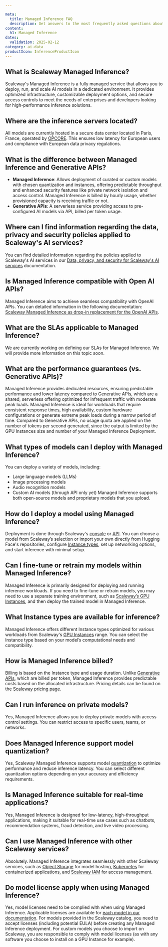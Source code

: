 ```yaml
---

meta:
  title: Managed Inference FAQ
  description: Get answers to the most frequently asked questions about Scaleway Managed Inference.
content:
  h1: Managed Inference
dates:
  validation: 2025-02-12
category: ai-data
productIcon: InferenceProductIcon
---
```


## What is Scaleway Managed Inference?
Scaleway's Managed Inference is a fully managed service that allows you to deploy, run, and scale AI models in a dedicated environment.
It provides optimized infrastructure, customizable deployment options, and secure access controls to meet the needs of enterprises and developers looking for high-performance inference solutions.

## Where are the inference servers located?
All models are currently hosted in a secure data center located in Paris, France, operated by [OPCORE](https://www.opcore.com/). This ensures low latency for European users and compliance with European data privacy regulations.

## What is the difference between Managed Inference and Generative APIs?
- **Managed Inference**: Allows deployment of curated or custom models with chosen quantization and instances, offering predictable throughput and enhanced security features like private network isolation and access control. Managed Inference is billed by hourly usage, whether provisioned capacity is receiving traffic or not.
- **Generative APIs**: A serverless service providing access to pre-configured AI models via API, billed per token usage.

## Where can I find information regarding the data, privacy and security policies applied to Scaleway's AI services?
You can find detailed information regarding the policies applied to Scaleway's AI services in our [Data, privacy, and security for Scaleway's AI services](/managed-inference/reference-content/data-privacy-security-scaleway-ai-services/) documentation.

## Is Managed Inference compatible with Open AI APIs?
Managed Inference aims to achieve seamless compatibility with OpenAI APIs. You can detailed information in the following documentation: [Scaleway Managed Inference as drop-in replacement for the OpenAI APIs](/managed-inference/reference-content/openai-compatibility/).

## What are the SLAs applicable to Managed Inference?
We are currently working on defining our SLAs for Managed Inference. We will provide more information on this topic soon.

## What are the performance guarantees (vs. Generative APIs)?
Managed Inference provides dedicated resources, ensuring predictable performance and lower latency compared to Generative APIs, which are a shared, serverless offering optimized for infrequent traffic with moderate peak loads. Managed Inference is ideal for workloads that require consistent response times, high availability, custom hardware configurations or generate extreme peak loads during a narrow period of time.
Compared to Generative APIs, no usage quota are applied on the number of tokens per second generated, since the output is limited by the GPU Instances size and number of your Managed Inference Deployment.

## What types of models can I deploy with Managed Inference?
You can deploy a variety of models, including:
* Large language models (LLMs)
* Image processing models
* Audio recognition models
* Custom AI models (through API only yet)
Managed Inference supports both open-source models and proprietary models that you upload.

## How do I deploy a model using Managed Inference?
Deployment is done through Scaleway's [console](https://console.scaleway.com/inference/deployments) or [API](https://www.scaleway.com/en/developers/api/inference/). You can choose a model from Scaleway’s selection or import your own directly from Hugging Face's repositories, configure [Instance types](/gpu/reference-content/choosing-gpu-instance-type/), set up networking options, and start inference with minimal setup.

## Can I fine-tune or retrain my models within Managed Inference?
Managed Inference is primarily designed for deploying and running inference workloads. If you need to fine-tune or retrain models, you may need to use a separate training environment, such as [Scaleway’s GPU Instances](/gpu/quickstart/), and then deploy the trained model in Managed Inference.

## What Instance types are available for inference?
Managed Inference offers different Instance types optimized for various workloads from Scaleway's [GPU Instances](/gpu/reference-content/choosing-gpu-instance-type/) range.
You can select the Instance type based on your model’s computational needs and compatibility.

## How is Managed Inference billed?
Billing is based on the Instance type and usage duration. Unlike [Generative APIs](/generative-apis/quickstart/), which are billed per token, Managed Inference provides predictable costs based on the allocated infrastructure.
Pricing details can be found on the [Scaleway pricing page](https://www.scaleway.com/en/pricing/model-as-a-service/#managed-inference).

## Can I run inference on private models?
Yes, Managed Inference allows you to deploy private models with access control settings. You can restrict access to specific users, teams, or networks.

## Does Managed Inference support model quantization?
Yes, Scaleway Managed Inference supports model [quantization](/managed-inference/concepts/#quantization) to optimize performance and reduce inference latency. You can select different quantization options depending on your accuracy and efficiency requirements.

## Is Managed Inference suitable for real-time applications?
Yes, Managed Inference is designed for low-latency, high-throughput applications, making it suitable for real-time use cases such as chatbots, recommendation systems, fraud detection, and live video processing.

## Can I use Managed Inference with other Scaleway services?
Absolutely. Managed Inference integrates seamlessly with other Scaleway services, such as [Object Storage](/object-storage/quickstart/) for model hosting, [Kubernetes](/kubernetes/quickstart/) for containerized applications, and [Scaleway IAM](/iam/quickstart/) for access management.

## Do model license apply when using Managed Inference?
Yes, model licenses need to be complied with when using Managed Inference. Applicable licenses are available for [each model in our documentation](https://www.scaleway.com/en/docs/managed-inference/reference-content/).
For models provided in the Scaleway catalog, you need to accept licenses (including potential EULA) before creating any Managed Inference deployment.
For custom models you choose to import on Scaleway, you are responsible to comply with model licenses (as with any software you choose to install on a GPU Instance for example).
